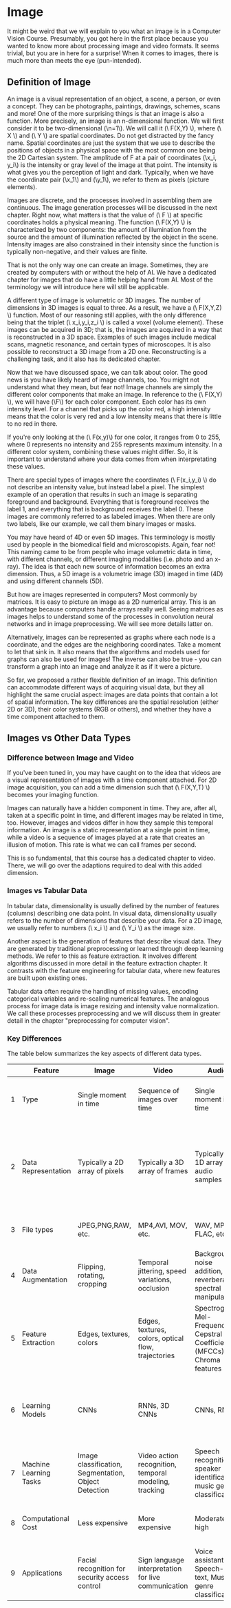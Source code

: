 # Image

It might be weird that we will explain to you what an image is in a Computer Vision Course. Presumably, you got here in the first place because you wanted to know more about processing image and video formats. It seems trivial, but you are in here for a surprise! When it comes to images, there is much more than meets the eye (pun-intended).

## Definition of Image

An image is a visual representation of an object, a scene, a person, or even a concept. They can be photographs, paintings, drawings, schemes, scans and more! One of the more surprising things is that an image is also a function. More precisely, an image is an n-dimensional function. We will first consider it to be two-dimensional (\\n=1\\). We will call it (\\ F(X,Y) \\), where (\\ X \\) and (\\ Y \\) are spatial coordinates. Do not get distracted by the fancy name. Spatial coordinates are just the system that we use to describe the positions of objects in a physical space with the most common one being the 2D Cartesian system. The amplitude of F at a pair of coordinates (\\x_i, y_i\\) is the intensity or gray level of the image at that point. The intensity is what gives you the perception of light and dark. Typically, when we have the coordinate pair (\\x_1\\) and (\\y_1\\), we refer to them as pixels (picture elements).

Images are discrete, and the processes involved in assembling them are continuous. The image generation processes will be discussed in the next chapter. Right now, what matters is that the value of (\\ F \\) at specific coordinates holds a physical meaning. The function (\\ F(X,Y) \\) is characterized by two components: the amount of illumination from the source and the amount of illumination reflected by the object in the scene. Intensity images are also constrained in their intensity since the function is typically non-negative, and their values are finite. 

That is not the only way one can create an image.  Sometimes, they are created by computers with or without the help of AI.  We have a dedicated chapter for images that do have a little helping hand from AI. Most of the terminology we will introduce here will still be applicable.

A different type of image is volumetric or 3D images. The number of dimensions in 3D images is equal to three. As a result, we have a (\\ F(X,Y,Z) \\) function. Most of our reasoning still applies, with the only difference being that the triplet (\\ x_i,y_i,z_i \\) is called a voxel (volume element). These images can be acquired in 3D; that is, the images are acquired in a way that is reconstructed in a 3D space. Examples of such images include medical scans, magnetic resonance, and certain types of microscopes. It is also possible to reconstruct a 3D image from a 2D one. Reconstructing is a challenging task, and it also has its dedicated chapter.

Now that we have discussed space, we can talk about color. The good news is you have likely heard of image channels, too. You might not understand what they mean, but fear not! Image channels are simply the different color components that make an image. In reference to the (\\ F(X,Y) \\), we will have (\\F\\) for each color component. Each color has its own intensity level. For a channel that picks up the color red, a high intensity means that the color is very red and a low intensity means that there is little to no red in there.

If you're only looking at the (\\ F(x,y)\\) for one color, it ranges from 0 to 255, where 0 represents no intensity and 255 represents maximum intensity. In a different color system, combining these values might differ. So, it is important to understand where your data comes from when interpretating these values.

There are special types of images where the coordinates (\\ F(x_i,y_i) \\) do not describe an intensity value, but instead label a pixel. The simplest example of an operation that results in such an image is separating foreground and background. Everything that is foreground receives the label 1, and everything that is background receives the label 0. These images are commonly referred to as labeled images. When there are only two labels, like our example, we call them binary images or masks. 

You may have heard of 4D or even 5D images. This terminology is mostly used by people in the biomedical field and microscopists. Again, fear not! This naming came to be from people who image volumetric data in time, with different channels, or different imaging modalities (i.e. photo and an x-ray). The idea is that each new source of information becomes an extra dimension. Thus, a 5D image is a volumetric image (3D) imaged in time (4D) and using different channels (5D).

But how are images represented in computers? Most commonly by matrices. It is easy to picture an image as a 2D numerical array. This is an advantage because computers handle arrays really well. Seeing matrices as images helps to understand some of the processes in convolution neural networks and in image preprocessing. We will see more details latter on.

Alternatively, images can be represented as graphs where each node is a coordinate, and the edges are the neighboring coordinates. Take a moment to let that sink in. It also means that the algorithms and models used for graphs can also be used for images! The inverse can also be true - you can transform a graph into an image and analyze it as if it were a picture.

So far, we proposed a rather flexible definition of an image. This definition can accommodate different ways of acquiring visual data, but they all highlight the same crucial aspect: images are data points that contain a lot of spatial information. The key differences are the spatial resolution (either 2D or 3D), their color systems (RGB or others), and whether they have a time component attached to them.


## Images vs Other Data Types

### Difference between Image and Video

If you've been tuned in,  you may have caught on to the idea that videos are a visual representation of images with a time component attached. For 2D image acquisition, you can add a time dimension such that (\\ F(X,Y,T) \\) becomes your imaging function. 

Images can naturally have a hidden component in time. They are, after all, taken at a specific point in time, and different images may be related in time, too. However, images and videos differ in how they sample this temporal information. An image is a static representation at a single point in time, while a video is a sequence of images played at a rate that creates an illusion of motion. This rate is what we can call frames per second. 

This is so fundamental, that this course has a dedicated chapter to video. There, we will go over the adaptions required to deal with this added dimension.

### Images vs Tabular Data

In tabular data, dimensionality is usually defined by the number of features (columns) describing one data point. In visual data, dimensionality usually refers to the number of dimensions that describe your data. For a 2D image, we usually refer to numbers (\\ x_i \\) and (\\ Y_i \\) as the image size.  

 Another aspect is the generation of features that describe visual data. They are generated by traditional preprocessing or learned through deep learning methods. We refer to this as feature extraction. It involves different algorithms discussed in more detail in the feature extraction chapter. It contrasts with the feature engineering for tabular data, where new features are built upon existing ones.

Tabular data often require the handling of missing values, encoding categorical variables and re-scaling numerical features. The analogous process for image data is image resizing and intensity value normalization. We call these processes preprocessing and we will discuss them in greater detail in the chapter "preprocessing for computer vision".

### Key Differences

The table below summarizes the key aspects of different data types. 


|   | Feature                | Image                                                | Video                                                 | Audio                                                                     | Tabular Data                                                         |
|---|------------------------|------------------------------------------------------|-------------------------------------------------------|---------------------------------------------------------------------------|----------------------------------------------------------------------|
| 1 | Type                   | Single moment in time                                | Sequence of images over time                          | Single moment in time                                                     | Structured data organized in rows and columns                        |
| 2 | Data Representation    | Typically a 2D array of pixels                       | Typically a 3D array of frames                        | Typically a 1D array of audio samples                                     | Typically a 2D array of features as columns and individual data sample as rows (i.e. spreadsheet, database tables                                         |
| 3 | File types             | JPEG,PNG,RAW, etc.                                   | MP4,AVI, MOV, etc.                                    | WAV, MP3, FLAC, etc.                                                      | CSV, Excel (.xlsx, .xls), Database formats, etc.                     |
| 4 | Data Augmentation	     | Flipping, rotating, cropping	                        | Temporal jittering, speed variations, occlusion       | Background noise addition, reverberation, spectral manipulation           |  ROSE, SMOTE, ADASYN                                |
| 5 | Feature Extraction	    | Edges, textures, colors	                             | Edges, textures, colors, optical flow, trajectories   | Spectrogram, Mel-Frequency Cepstral Coefficients (MFCCs), Chroma features | Statistical analysis, Feature engineering, Data aggregation          |
| 6 | Learning Models	       | CNNs                                                 | RNNs, 3D CNNs                                         | CNNs, RNNs                                                                | Linear Regression, Decision Trees, Random Forests, Gradient Boosting |
| 7 | Machine Learning Tasks | Image classification, Segmentation, Object Detection | Video action recognition, temporal modeling, tracking | Speech recognition, speaker identification, music genre classification    | Regression, Classification, Clustering                               |
| 8 | Computational Cost	    | Less expensive	                                      | More expensive                                        | Moderate to high                                                          | Generally less expensive compared to others                          |
| 9 | Applications           | Facial recognition for security access control	      | Sign language interpretation for live communication   | Voice assistants, Speech-to-text, Music genre classification              | Predictive modeling, Fraud detection, Weather forecasting            |




